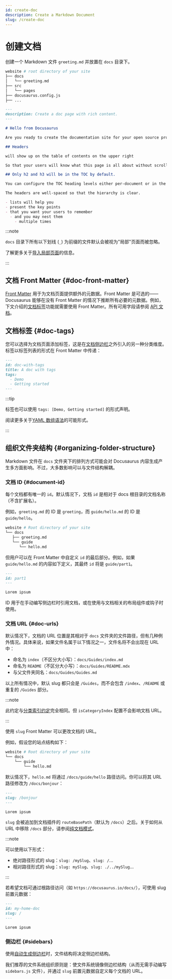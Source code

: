 ```yaml
---
id: create-doc
description: Create a Markdown Document
slug: /create-doc
---
```


# 创建文档

创建一个 Markdown 文件 `greeting.md` 并放置在 `docs` 目录下。

```bash
website # root directory of your site
├── docs
│   └── greeting.md
├── src
│   └── pages
├── docusaurus.config.js
├── ...
```

```md
---
description: Create a doc page with rich content.
---

# Hello from Docusaurus

Are you ready to create the documentation site for your open source project?

## Headers

will show up on the table of contents on the upper right

So that your users will know what this page is all about without scrolling down or even without reading too much.

## Only h2 and h3 will be in the TOC by default.

You can configure the TOC heading levels either per-document or in the theme configuration.

The headers are well-spaced so that the hierarchy is clear.

- lists will help you
- present the key points
- that you want your users to remember
  - and you may nest them
    - multiple times
```

:::note

`docs` 目录下所有以下划线 (`_`) 为前缀的文件默认会被视为"局部"页面而被忽略。

了解更多关于[导入局部页面](../markdown-features/markdown-features-react.mdx#importing-markdown)的信息。

:::

## 文档 Front Matter {#doc-front-matter}

[Front Matter](../markdown-features/markdown-features-intro.mdx#front-matter) 用于为文档页面提供额外的元数据。Front Matter 是可选的——Docusaurus 能够在没有 Front Matter 的情况下推断所有必要的元数据。例如，下文介绍的[文档标签](#doc-tags)功能就需要使用 Front Matter。所有可用字段请参阅 [API 文档](../../api/plugins/plugin-content-docs.mdx#markdown-front-matter)。

## 文档标签 {#doc-tags}

您可以选择为文档页面添加标签，这是在[文档侧边栏](./sidebar/index.mdx)之外引入的另一种分类维度。标签以标签列表的形式在 Front Matter 中传递：

```md "your-doc-page.md"
---
id: doc-with-tags
title: A doc with tags
tags:
  - Demo
  - Getting started
---
```

:::tip

标签也可以使用 `tags: [Demo, Getting started]` 的形式声明。

阅读更多关于[YAML 数组语法](https://www.w3schools.io/file/yaml-arrays/)的可能形式。

:::

## 组织文件夹结构 {#organizing-folder-structure}

Markdown 文件在 `docs` 文件夹下的排列方式可能会对 Docusaurus 内容生成产生多方面影响。不过，大多数影响可以与文件结构解耦。

### 文档 ID {#document-id}

每个文档都有唯一的 `id`。默认情况下，文档 `id` 是相对于 docs 根目录的文档名称（不含扩展名）。

例如，`greeting.md` 的 ID 是 `greeting`，而 `guide/hello.md` 的 ID 是 `guide/hello`。

```bash
website # Root directory of your site
└── docs
   ├── greeting.md
   └── guide
      └── hello.md
```

但用户可以在 Front Matter 中自定义 `id` 的最后部分。例如，如果 `guide/hello.md` 的内容如下定义，其最终 `id` 将是 `guide/part1`。

```md
---
id: part1
---

Lorem ipsum
```

ID 用于在手动编写侧边栏时引用文档，或在使用与文档相关的布局组件或钩子时使用。

### 文档 URL {#doc-urls}

默认情况下，文档的 URL 位置是其相对于 `docs` 文件夹的文件路径，但有几种例外情况。具体来说，如果文件名属于以下情况之一，文件名将不会出现在 URL 中：

- 命名为 `index`（不区分大小写）：`docs/Guides/index.md`
- 命名为 `README`（不区分大小写）：`docs/Guides/README.mdx`
- 与父文件夹同名：`docs/Guides/Guides.md`

以上所有情况中，默认 slug 都只会是 `/Guides`，而不会包含 `/index`、`/README` 或重复的 `/Guides` 部分。

:::note

此约定与[分类索引约定](./sidebar/autogenerated.mdx#category-index-convention)完全相同。但 `isCategoryIndex` 配置不会影响文档 URL。

:::

使用 `slug` Front Matter 可以更改文档的 URL。

例如，假设您的站点结构如下：

```bash
website # Root directory of your site
└── docs
    └── guide
        └── hello.md
```

默认情况下，`hello.md` 将通过 `/docs/guide/hello` 路径访问。你可以将其 URL 路径修改为 `/docs/bonjour`：

```md
---
slug: /bonjour
---

Lorem ipsum
```

`slug` 会被追加到文档插件的 `routeBasePath`（默认为 `/docs`）之后。关于如何从 URL 中移除 `/docs` 部分，请参阅[纯文档模式](docs-introduction.mdx#docs-only-mode)。

:::note

可以使用以下形式：

- 绝对路径形式的 slug：`slug: /mySlug`、`slug: /`...
- 相对路径形式的 slug：`slug: mySlug`、`slug: ./../mySlug`...

:::

若希望文档可通过根路径访问（如 `https://docusaurus.io/docs/`），可使用 slug 前置元数据：

```md
---
id: my-home-doc
slug: /
---

Lorem ipsum
```

### 侧边栏 {#sidebars}

使用[自动生成侧边栏](./sidebar/autogenerated.mdx)时，文件结构将决定侧边栏结构。

我们推荐的文件系统组织原则是：使文件系统镜像侧边栏结构（从而无需手动编写 `sidebars.js` 文件），并通过 `slug` 前置元数据自定义每个文档的 URL。
